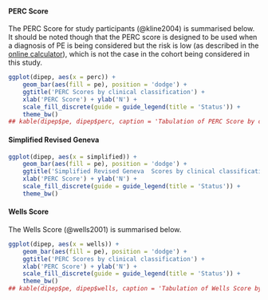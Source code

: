 ```r
```

#### PERC Score

The PERC Score for study participants (@kline2004) is summarised below.  It should be noted though that the PERC score is designed to be used when a diagnosis of PE is being considered but the risk is low (as described in the [online calculator](http://www.mdcalc.com/perc-rule-pulmonary-embolism/)), which is not the case in the cohort being considered in this study.

```r
ggplot(dipep, aes(x = perc)) +
    geom_bar(aes(fill = pe), position = 'dodge') +
    ggtitle('PERC Scores by clinical classification') +
    xlab('PERC Score') + ylab('N') +
    scale_fill_discrete(guide = guide_legend(title = 'Status')) +
    theme_bw()
## kable(dipep$pe, dipep$perc, caption = 'Tabulation of PERC Score by clinical classification')

```

#### Simplified Revised Geneva
```r
ggplot(dipep, aes(x = simplified)) +
    geom_bar(aes(fill = pe), position = 'dodge') +
    ggtitle('Simplified Revised Geneva  Scores by clinical classification') +
    xlab('PERC Score') + ylab('N') +
    scale_fill_discrete(guide = guide_legend(title = 'Status')) +
    theme_bw()

```

#### Wells Score

The Wells Score (@wells2001) is summarised below.

```r
ggplot(dipep, aes(x = wells)) +
    geom_bar(aes(fill = pe), position = 'dodge') +
    ggtitle('PERC Scores by clinical classification') +
    xlab('PERC Score') + ylab('N') +
    scale_fill_discrete(guide = guide_legend(title = 'Status')) +
    theme_bw()
## kable(dipep$pe, dipep$wells, caption = 'Tabulation of Wells Score by clinical classification')

```
